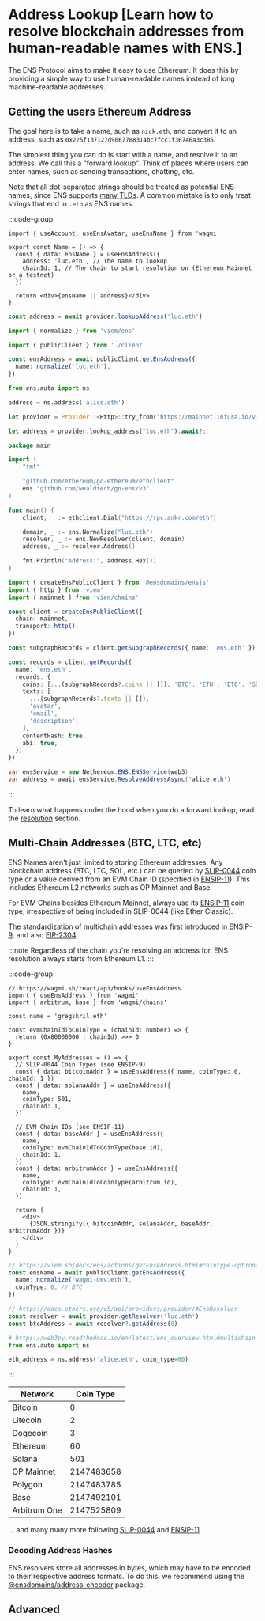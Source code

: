 
# Address Lookup [Learn how to resolve blockchain addresses from human-readable names with ENS.]

The ENS Protocol aims to make it easy to use Ethereum.
It does this by providing a simple way to use human-readable names instead of long machine-readable addresses.

## Getting the users Ethereum Address

The goal here is to take a name, such as `nick.eth`, and convert it to an address, such as `0x225f137127d9067788314bc7fcc1f36746a3c3B5`.

<Card className="flex justify-center">
  <EnsProfile name="nick.eth" />
</Card>

The simplest thing you can do is start with a name, and resolve it to an address.
We call this a "forward lookup".
Think of places where users can enter names, such as sending transactions, chatting, etc.

Note that all dot-separated strings should be treated as potential ENS names, since ENS supports [many TLDs](/dns/tlds). A common mistake is to only treat strings that end in `.eth` as ENS names.

:::code-group

```tsx [Wagmi]
import { useAccount, useEnsAvatar, useEnsName } from 'wagmi'

export const Name = () => {
  const { data: ensName } = useEnsAddress({
    address: 'luc.eth', // The name to lookup
    chainId: 1, // The chain to start resolution on (Ethereum Mainnet or a testnet)
  })

  return <div>{ensName || address}</div>
}
```

```ts [Ethers.js]
const address = await provider.lookupAddress('luc.eth')
```

```ts [Viem]
import { normalize } from 'viem/ens'

import { publicClient } from './client'

const ensAddress = await publicClient.getEnsAddress({
  name: normalize('luc.eth'),
})
```

```py [web3.py]
from ens.auto import ns

address = ns.address('alice.eth')
```

```rust [ethers-rs]
let provider = Provider::<Http>::try_from("https://mainnet.infura.io/v3/...")?;

let address = provider.lookup_address("luc.eth").await?;
```

```go [go-ens]
package main

import (
	"fmt"

	"github.com/ethereum/go-ethereum/ethclient"
	ens "github.com/wealdtech/go-ens/v3"
)

func main() {
	client, _ := ethclient.Dial("https://rpc.ankr.com/eth")

	domain, _ := ens.Normalize("luc.eth")
	resolver, _ := ens.NewResolver(client, domain)
	address, _ := resolver.Address()

	fmt.Println("Address:", address.Hex())
}
```

```ts [ensjs]
import { createEnsPublicClient } from '@ensdomains/ensjs'
import { http } from 'viem'
import { mainnet } from 'viem/chains'

const client = createEnsPublicClient({
  chain: mainnet,
  transport: http(),
})

const subgraphRecords = client.getSubgraphRecords({ name: 'ens.eth' })

const records = client.getRecords({
  name: 'ens.eth',
  records: {
    coins: [...(subgraphRecords?.coins || []), 'BTC', 'ETH', 'ETC', 'SOL'],
    texts: [
      ...(subgraphRecords?.texts || []),
      'avatar',
      'email',
      'description',
    ],
    contentHash: true,
    abi: true,
  },
})
```

```csharp [nethereum]
var ensService = new Nethereum.ENS.ENSService(web3)
var address = await ensService.ResolveAddressAsync('alice.eth')
```

:::

To learn what happens under the hood when you do a forward lookup, read the [resolution](/resolution) section.

## Multi-Chain Addresses (BTC, LTC, etc)

ENS Names aren't just limited to storing Ethereum addresses.
Any blockchain address (BTC, LTC, SOL, etc.) can be queried by [SLIP-0044](https://github.com/satoshilabs/slips/blob/master/slip-0044.md) coin type or a value derived from an EVM Chain ID (specified in [ENSIP-11](/ensip/11)). This includes Ethereum L2 networks such as OP Mainnet and Base.

For EVM Chains besides Ethereum Mainnet, always use its [ENSIP-11](/ensip/11) coin type, irrespective of being included in SLIP-0044 (like Ether Classic).

The standardization of multichain addresses was first introduced in [ENSIP-9](/ensip/9), and also [EIP-2304](https://eips.ethereum.org/EIPS/eip-2304).

:::note
Regardless of the chain you're resolving an address for, ENS resolution always starts from Ethereum L1.
:::

:::code-group

```tsx [Wagmi]
// https://wagmi.sh/react/api/hooks/useEnsAddress
import { useEnsAddress } from 'wagmi'
import { arbitrum, base } from 'wagmi/chains'

const name = 'gregskril.eth'

const evmChainIdToCoinType = (chainId: number) => {
  return (0x80000000 | chainId) >>> 0
}

export const MyAddresses = () => {
  // SLIP-0044 Coin Types (see ENSIP-9)
  const { data: bitcoinAddr } = useEnsAddress({ name, coinType: 0, chainId: 1 })
  const { data: solanaAddr } = useEnsAddress({
    name,
    coinType: 501,
    chainId: 1,
  })

  // EVM Chain IDs (see ENSIP-11)
  const { data: baseAddr } = useEnsAddress({
    name,
    coinType: evmChainIdToCoinType(base.id),
    chainId: 1,
  })
  const { data: arbitrumAddr } = useEnsAddress({
    name,
    coinType: evmChainIdToCoinType(arbitrum.id),
    chainId: 1,
  })

  return (
    <div>
      {JSON.stringify({ bitcoinAddr, solanaAddr, baseAddr, arbitrumAddr })}
    </div>
  )
}
```

```ts [Viem]
// https://viem.sh/docs/ens/actions/getEnsAddress.html#cointype-optional
const ensName = await publicClient.getEnsAddress({
  name: normalize('wagmi-dev.eth'),
  coinType: 0, // BTC
})
```

```ts [Ethers.js]
// https://docs.ethers.org/v5/api/providers/provider/#EnsResolver
const resolver = await provider.getResolver('luc.eth')
const btcAddress = await resolver?.getAddress(0)
```

```py [web3.py (Python)]
# https://web3py.readthedocs.io/en/latest/ens_overview.html#multichain-address-resolution
from ens.auto import ns

eth_address = ns.address('alice.eth', coin_type=60)
```

:::

| Network      | Coin Type  |
| ------------ | ---------- |
| Bitcoin      | 0          |
| Litecoin     | 2          |
| Dogecoin     | 3          |
| Ethereum     | 60         |
| Solana       | 501        |
| OP Mainnet   | 2147483658 |
| Polygon      | 2147483785 |
| Base         | 2147492101 |
| Arbitrum One | 2147525809 |

... and many many more following [SLIP-0044](https://github.com/satoshilabs/slips/blob/master/slip-0044.md) and [ENSIP-11](/ensip/11)

### Decoding Address Hashes

ENS resolvers store all addresses in bytes, which may have to be encoded to their respective address formats. To do this, we recommend using the [@ensdomains/address-encoder](https://www.npmjs.com/package/@ensdomains/address-encoder) package.

## Advanced

<EmbedLink
  href="/resolution"
  title="In-Depth Resolution"
  tag="Advanced"
  description="To learn more about the resolution process, please read the Resolution section."
/>

